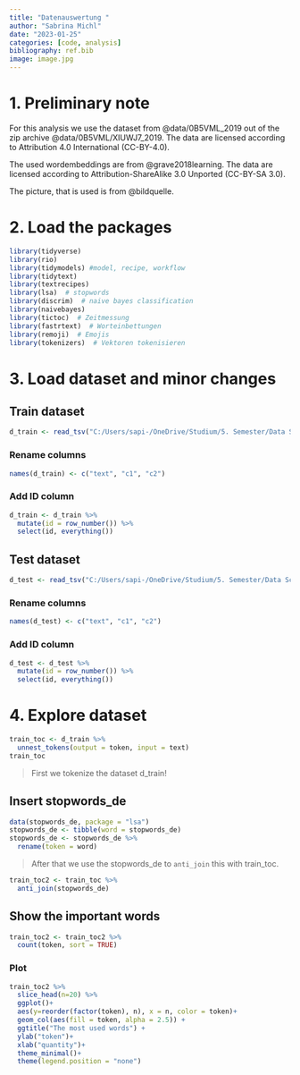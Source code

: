 ```yaml
---
title: "Datenauswertung "
author: "Sabrina Michl"
date: "2023-01-25"
categories: [code, analysis]
bibliography: ref.bib
image: image.jpg
---
```


# 1. Preliminary note

For this analysis we use the dataset from @data/0B5VML_2019 out of the zip archive @data/0B5VML/XIUWJ7_2019. The data are licensed according to Attribution 4.0 International (CC-BY-4.0).

The used wordembeddings are from @grave2018learning. The data are licensed according to Attribution-ShareAlike 3.0 Unported (CC-BY-SA 3.0).

The picture, that is used is from @bildquelle.

# 2. Load the packages

```r
library(tidyverse)
library(rio)
library(tidymodels) #model, recipe, workflow
library(tidytext)
library(textrecipes)
library(lsa)  # stopwords
library(discrim)  # naive bayes classification
library(naivebayes)
library(tictoc)  # Zeitmessung
library(fastrtext)  # Worteinbettungen
library(remoji)  # Emojis
library(tokenizers)  # Vektoren tokenisieren
```

# 3. Load dataset and minor changes

## Train dataset

```r
d_train <- read_tsv("C:/Users/sapi-/OneDrive/Studium/5. Semester/Data Science II/Data_Science_Blog/daten/germeval2018.training.txt", col_names = FALSE)
```

### Rename columns

```r
names(d_train) <- c("text", "c1", "c2")
```

### Add ID column

```r
d_train <- d_train %>% 
  mutate(id = row_number()) %>% 
  select(id, everything())
```

## Test dataset

```r
d_test <- read_tsv("C:/Users/sapi-/OneDrive/Studium/5. Semester/Data Science II/Data_Science_Blog/daten/germeval2018.test.txt", col_names = FALSE)
```

### Rename columns

```r
names(d_test) <- c("text", "c1", "c2")
```

### Add ID column

```r
d_test <- d_test %>% 
  mutate(id = row_number()) %>% 
  select(id, everything())
```

# 4. Explore dataset

```r
train_toc <- d_train %>% 
  unnest_tokens(output = token, input = text)
train_toc
```

> First we tokenize the dataset d_train!

## Insert stopwords_de

```r
data(stopwords_de, package = "lsa")
stopwords_de <- tibble(word = stopwords_de)
stopwords_de <- stopwords_de %>% 
  rename(token = word)
```

> After that we use the stopwords_de to `anti_join` this with train_toc.

```r
train_toc2 <- train_toc %>% 
  anti_join(stopwords_de)
```

## Show the important words

```r
train_toc2 <- train_toc2 %>% 
  count(token, sort = TRUE) 
```

### Plot

```r
train_toc2 %>% 
  slice_head(n=20) %>%  
  ggplot()+
  aes(y=reorder(factor(token), n), x = n, color = token)+
  geom_col(aes(fill = token, alpha = 2.5)) +
  ggtitle("The most used words") +
  ylab("token")+
  xlab("quantity")+
  theme_minimal()+
  theme(legend.position = "none")
```
